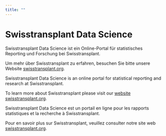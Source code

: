```yaml
---
title: ""
---
```


# Swisstransplant Data Science

::: {.content-visible when-profile="de"}
Swisstransplant Data Science ist ein Online-Portal für statistisches Reporting und Forschung bei Swisstransplant.

Um mehr über Swisstransplant zu erfahren, besuchen Sie bitte unsere Website [swisstransplant.org](https://www.swisstransplant.org/de){target="_blank"}.
:::

::: {.content-visible when-profile="en"}
Swisstransplant Data Science is an online portal for statistical reporting and research at Swisstransplant.

To learn more about Swisstransplant please visit our [website swisstransplant.org](https://www.swisstransplant.org/){target="_blank"}.
:::

::: {.content-visible when-profile="fr"}
Swisstransplant Data Science est un portail en ligne pour les rapports statistiques et la recherche à Swisstransplant.

Pour en savoir plus sur Swisstransplant, veuillez consulter notre site web [swisstransplant.org](https://www.swisstransplant.org/fr){target="_blank"}.
:::